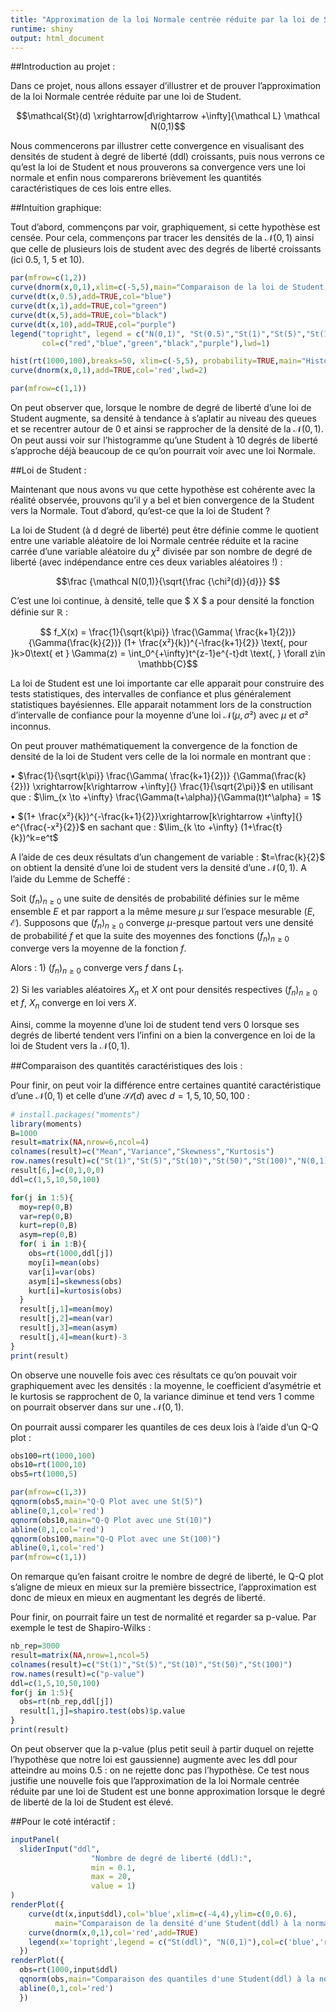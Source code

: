 ---
title: "Approximation de la loi Normale centrée réduite par la loi de Student"
runtime: shiny
output: html_document
---

##Introduction au projet :

Dans ce projet, nous allons essayer d'illustrer et de prouver l'approximation de la loi Normale centrée réduite par une loi de Student.

$$\mathcal{St}(d) \xrightarrow[d\rightarrow +\infty]{\mathcal L} \mathcal N(0,1)$$

Nous commencerons par illustrer cette convergence en visualisant des densités de student à degré de liberté (ddl) croissants, puis nous verrons ce qu'est la loi de Student et nous prouverons sa convergence vers une loi normale et enfin nous comparerons brièvement les quantités caractéristiques de ces lois entre elles.

##Intuition graphique:

Tout d'abord, commençons par voir, graphiquement, si cette hypothèse est censée. Pour cela, commençons par tracer les densités de la $\mathcal N(0,1)$ ainsi que celle de plusieurs lois de student avec des degrés de liberté croissants (ici 0.5, 1, 5 et 10).

```{r, echo=FALSE,fig.width=15,fig.align='center'}
par(mfrow=c(1,2))
curve(dnorm(x,0,1),xlim=c(-5,5),main="Comparaison de la loi de Student à la loi Normale",col="red",lwd=2,ylab="Densité")
curve(dt(x,0.5),add=TRUE,col="blue")
curve(dt(x,1),add=TRUE,col="green")
curve(dt(x,5),add=TRUE,col="black")
curve(dt(x,10),add=TRUE,col="purple")
legend("topright", legend = c("N(0,1)", "St(0.5)","St(1)","St(5)","St(10)"),
       col=c("red","blue","green","black","purple"),lwd=1)

hist(rt(1000,100),breaks=50, xlim=c(-5,5), probability=TRUE,main="Histogramme d'une Student à 100 ddl",ylab="Densité",xlab='x')
curve(dnorm(x,0,1),add=TRUE,col='red',lwd=2)

par(mfrow=c(1,1))
```

On peut observer que, lorsque le nombre de degré de liberté d'une loi de Student augmente, sa densité à tendance à s'aplatir au niveau des queues et se recentrer autour de 0 et ainsi se rapprocher de la densité de la $\mathcal N(0,1)$. On peut aussi voir sur l'histogramme qu'une Student à 10 degrés de liberté s'approche déjà beaucoup de ce qu'on pourrait voir avec une loi Normale. 

##Loi de Student :

Maintenant que nous avons vu que cette hypothèse est cohérente avec la réalité observée, prouvons qu'il y a bel et bien convergence de la Student vers la Normale. Tout d'abord, qu'est-ce que la loi de Student ?

La loi de Student (à d degré de liberté) peut être définie comme le quotient entre une variable aléatoire de loi Normale centrée réduite et la racine carrée d'une variable aléatoire du $\chi²$ divisée par son nombre de degré de liberté (avec indépendance entre ces deux variables aléatoires !) : 

$$\frac {\mathcal N(0,1)}{\sqrt{\frac {\chi²(d)}{d}}} $$

C'est une loi continue, à densité, telle que $ X \sim \mathcal{St(d)} $ a pour densité la fonction définie sur $\mathbb{R}$ : 

$$ f_X(x) =  \frac{1}{\sqrt{k\pi}} \frac{\Gamma( \frac{k+1}{2})} {\Gamma(\frac{k}{2})} (1+ \frac{x²}{k})^{-\frac{k+1}{2}} 
\text{,  pour }k>0\text{  et  } 
\Gamma(z) = \int_0^{+\infty}t^{z-1}e^{-t}dt \text{,    } \forall z\in \mathbb{C}$$

La loi de Student est une loi importante car elle apparait pour construire des tests statistiques, des intervalles de confiance et plus généralement statistiques bayésiennes.
Elle apparait notamment lors de la construction d'intervalle de confiance pour la moyenne d'une loi $\mathcal N(\mu,\sigma²)$ avec $\mu$ et $\sigma²$ inconnus.

On peut prouver mathématiquement la convergence de la fonction de densité de la loi de Student vers celle de la loi normale en montrant que : 

$\bullet$ $\frac{1}{\sqrt{k\pi}} \frac{\Gamma( \frac{k+1}{2})} {\Gamma(\frac{k}{2})} \xrightarrow[k\rightarrow +\infty]{} \frac{1}{\sqrt{2\pi}}$
en utilisant que : $\lim_{x \to +\infty} \frac{\Gamma(t+\alpha)}{\Gamma(t)t^\alpha} = 1$


$\bullet$ $(1+ \frac{x²}{k})^{-\frac{k+1}{2}}\xrightarrow[k\rightarrow +\infty]{} e^{\frac{-x²}{2}}$
en sachant que : $\lim_{k \to +\infty} (1+\frac{t}{k})^k=e^t$

A l'aide de ces deux résultats d'un changement de variable : $t=\frac{k}{2}$ on obtient la densité d'une loi de student vers la densité d'une $\mathcal N(0,1)$. A l'aide du Lemme de Scheffé :

Soit $(f_n)_{n\geq0}$ une suite de densités de probabilité définies sur le même ensemble $E$ et par rapport a la même mesure $\mu$ sur l'espace mesurable $(E,\mathcal{E})$. Supposons que $(f_n)_{n\geq0}$ converge  $\mu$-presque partout vers une densité de probabilité $f$ et que la suite des moyennes des fonctions $(f_n)_{n\geq0}$ converge vers la moyenne de la fonction $f$.

Alors : 
$1)$ $(f_n)_{n\geq0}$ converge vers $f$ dans $L_1$.

$2)$ Si les variables aléatoires $X_n$ et $X$ ont pour densités respectives $(f_n)_{n\geq0}$ et $f$, $X_n$ converge en loi vers $X$.

Ainsi, comme la moyenne d'une loi de student tend vers 0 lorsque ses degrés de liberté tendent vers l'infini on a bien la convergence en loi de la loi de Student vers la $\mathcal N(0,1)$.

##Comparaison des quantités caractéristiques des lois :

Pour finir, on peut voir la différence entre certaines quantité caractéristique d'une $\mathcal{N}(0,1)$ et celle d'une $\mathcal{St}(d)$ avec $d= 1, 5, 10 ,50 ,100$ :

```{r,echo=FALSE,warning=FALSE}
# install.packages("moments")
library(moments)
B=1000
result=matrix(NA,nrow=6,ncol=4)
colnames(result)=c("Mean","Variance","Skewness","Kurtosis")
row.names(result)=c("St(1)","St(5)","St(10)","St(50)","St(100)","N(0,1)")
result[6,]=c(0,1,0,0)
ddl=c(1,5,10,50,100)

for(j in 1:5){
  moy=rep(0,B)
  var=rep(0,B)
  kurt=rep(0,B)
  asym=rep(0,B)
  for( i in 1:B){
    obs=rt(1000,ddl[j])
    moy[i]=mean(obs)
    var[i]=var(obs)
    asym[i]=skewness(obs)
    kurt[i]=kurtosis(obs)
  }
  result[j,1]=mean(moy)
  result[j,2]=mean(var)
  result[j,3]=mean(asym)
  result[j,4]=mean(kurt)-3
}
print(result)
```

On observe une nouvelle fois avec ces résultats ce qu'on pouvait voir graphiquement avec les densités : la moyenne, le coefficient d'asymétrie et le kurtosis se rapprochent de 0, la variance diminue et tend vers 1 comme on pourrait observer dans sur une $\mathcal N(0,1)$. 

On pourrait aussi comparer les quantiles de ces deux lois à l'aide d'un Q-Q plot :

```{r,echo=FALSE,fig.width=10,fig.align='center'}
obs100=rt(1000,100)
obs10=rt(1000,10)
obs5=rt(1000,5)

par(mfrow=c(1,3))
qqnorm(obs5,main="Q-Q Plot avec une St(5)")
abline(0,1,col='red')
qqnorm(obs10,main="Q-Q Plot avec une St(10)")
abline(0,1,col='red')
qqnorm(obs100,main="Q-Q Plot avec une St(100)")
abline(0,1,col='red')
par(mfrow=c(1,1))

```

On remarque qu'en faisant croitre le nombre de degré de liberté, le Q-Q plot s'aligne de mieux en mieux sur la première bissectrice, l'approximation est donc de mieux en mieux en augmentant les degrés de liberté.

Pour finir, on pourrait faire un test de normalité et regarder sa p-value. Par exemple le test de Shapiro-Wilks : 

```{r,echo=FALSE,warning=FALSE}
nb_rep=3000
result=matrix(NA,nrow=1,ncol=5)
colnames(result)=c("St(1)","St(5)","St(10)","St(50)","St(100)")
row.names(result)=c("p-value")
ddl=c(1,5,10,50,100)
for(j in 1:5){
  obs=rt(nb_rep,ddl[j])
  result[1,j]=shapiro.test(obs)$p.value
}
print(result)
```

On peut observer que la p-value (plus petit seuil à partir duquel on rejette l'hypothèse que notre loi est gaussienne) augmente avec les ddl pour atteindre au moins 0.5 : on ne rejette donc pas l'hypothèse. Ce test nous justifie une nouvelle fois que l'approximation de la loi Normale centrée réduite par une loi de Student est une bonne approximation lorsque le degré de liberté de la loi de Student est élevé.

##Pour le coté intéractif :

```{r curve, echo=FALSE,fig.width=5}
inputPanel(
  sliderInput("ddl",
                  "Nombre de degré de liberté (ddl):",
                  min = 0.1,
                  max = 20,
                  value = 1)
)
renderPlot({
    curve(dt(x,input$ddl),col='blue',xlim=c(-4,4),ylim=c(0,0.6),
          main="Comparaison de la densité d'une Student(ddl) à la normale",ylab="Densité")
    curve(dnorm(x,0,1),col='red',add=TRUE)
    legend(x='topright',legend = c("St(ddl)", "N(0,1)"),col=c('blue','red'),lwd=1)
  })
renderPlot({
  obs=rt(1000,input$ddl)
  qqnorm(obs,main="Comparaison des quantiles d'une Student(ddl) à la normale",xlim=c(-4,4),ylim=c(-4,4))
  abline(0,1,col='red')
  })
```